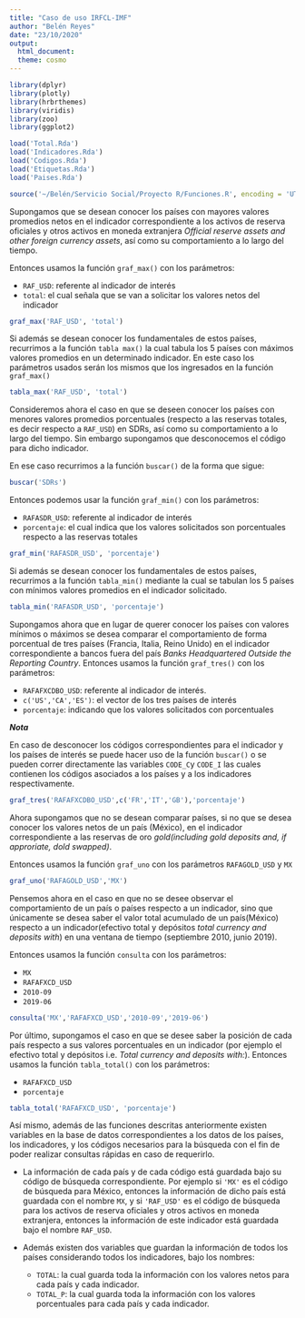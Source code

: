 ---
title: "Caso de uso IRFCL-IMF"
author: "Belén Reyes"
date: "23/10/2020"
output: 
  html_document:
  theme: cosmo
---

```{r, include=FALSE, warning=FALSE, message = FALSE}
library(dplyr)
library(plotly)
library(hrbrthemes)
library(viridis)
library(zoo)
library(ggplot2)

load('Total.Rda')
load('Indicadores.Rda')
load('Codigos.Rda')
load('Etiquetas.Rda')
load('Paises.Rda')

source('~/Belén/Servicio Social/Proyecto R/Funciones.R', encoding = 'UTF-8')
```

Supongamos que se desean conocer los países con mayores valores promedios netos en el indicador correspondiente a los activos de reserva oficiales y otros activos en moneda extranjera *Official reserve assets and other foreign currency assets*, así como su comportamiento a lo largo del tiempo.

Entonces usamos la función `graf_max()` con los parámetros:

- `RAF_USD`: referente al indicador de interés
- `total`: el cual señala que se van a solicitar los valores netos del indicador

```{r fig 1, fig.height = 4, fig.width = 8, fig.align = "center", warning=FALSE, message=FALSE}
graf_max('RAF_USD', 'total')
```

Si además se desean conocer los fundamentales de estos países, recurrimos a la función `tabla max()` la cual tabula los 5 países con máximos valores promedios en un determinado indicador. En este caso los parámetros usados serán los mismos que los ingresados en la función `graf_max()`

```{r,warning=FALSE,message=FALSE, fig.align = "center"}
tabla_max('RAF_USD', 'total')
```

Consideremos ahora el caso en que se deseen conocer los países con menores valores promedios porcentuales (respecto a las reservas totales, es decir respecto a `RAF_USD`) en SDRs, así como su comportamiento a lo largo del tiempo. Sin embargo supongamos que desconocemos el código para dicho indicador.

En ese caso recurrimos a la función `buscar()` de la forma que sigue:

```{r, warning=FALSE,message=FALSE}
buscar('SDRs')
```

Entonces podemos usar la función `graf_min()` con los parámetros:

- `RAFASDR_USD`: referente al indicador de interés
- `porcentaje`: el cual indica que los valores solicitados son porcentuales respecto a las reservas totales

```{r fig 2, fig.height = 4, fig.width = 8, fig.align = "center", warning=FALSE, message=FALSE}
graf_min('RAFASDR_USD', 'porcentaje')
```

Si además se desean conocer los fundamentales de estos países, recurrimos a la función `tabla_min()` mediante la cual se tabulan los 5 países con mínimos valores promedios en el indicador solicitado.

```{r,warning=FALSE,message=FALSE, fig.align = "center"}
tabla_min('RAFASDR_USD', 'porcentaje')
```

Supongamos ahora que en lugar de querer conocer los países con valores mínimos o máximos se desea comparar el comportamiento de forma porcentual de tres países (Francia, Italia, Reino Unido) en el indicador correspondiente a bancos fuera del país *Banks Headquartered Outside the Reporting Country*. Entonces usamos la función `graf_tres()` con los parámetros:

- `RAFAFXCDBO_USD`: referente al indicador de interés.
- `c('US','CA','ES')`: el vector de los tres países de interés
- `porcentaje`: indicando que los valores solicitados con porcentuales

***Nota***

En caso de desconocer los códigos correspondientes para el indicador y los países de interés se puede hacer uso de la función `buscar()` o se pueden correr directamente las variables `CODE_C`y `CODE_I` las cuales contienen los códigos asociados a los países y a los indicadores respectivamente. 

```{r fig 3, fig.height = 4, fig.width = 8, fig.align = "center", warning=FALSE, message=FALSE}
graf_tres('RAFAFXCDBO_USD',c('FR','IT','GB'),'porcentaje')
```

Ahora supongamos que no se desean comparar países, si no que se desea conocer los valores netos de un país (México), en el indicador correspondiente a las reservas de oro *gold(including gold deposits and, if approriate, dold swapped)*.

Entonces usamos la función `graf_uno` con los parámetros `RAFAGOLD_USD` y `MX`

```{r fig 4, fig.height = 4, fig.width = 8, fig.align = "center", warning=FALSE, message=FALSE}
graf_uno('RAFAGOLD_USD','MX')
```

Pensemos ahora en el caso en que no se desee observar el comportamiento de un país o países respecto a un indicador, sino que únicamente se desea saber el valor total acumulado de un país(México) respecto a un indicador(efectivo total y depósitos *total currency and deposits with*) en una ventana de tiempo (septiembre 2010, junio 2019).

Entonces usamos la función `consulta` con los parámetros:

- `MX`
- `RAFAFXCD_USD`
- `2010-09`
- `2019-06`

```{r,warning=FALSE,message=FALSE, fig.align = "center"}
consulta('MX','RAFAFXCD_USD','2010-09','2019-06')
```

Por último, supongamos el caso en que se desee saber la posición de cada país respecto a sus valores porcentuales en un indicador (por ejemplo el efectivo total y depósitos i.e. *Total currency and deposits with:*). Entonces usamos la función `tabla_total()` con los parámetros:

- `RAFAFXCD_USD`
- `porcentaje`

```{r,warning=FALSE,message=FALSE, fig.align = "center"}
tabla_total('RAFAFXCD_USD', 'porcentaje')
```

Así mismo, además de las funciones descritas anteriormente existen variables en la base de datos correspondientes a los datos de los países, los indicadores, y los códigos necesarios para la búsqueda con el fin de poder realizar consultas rápidas en caso de requerirlo.

- La información de cada país y de cada código está guardada bajo su código de búsqueda correspondiente. Por ejemplo si `'MX'` es el código de búsqueda para México, entonces la información de dicho país está guardada con el nombre `MX`, y si `'RAF_USD'` es el código de búsqueda para los activos de reserva oficiales y otros activos en moneda extranjera, entonces la información de este indicador está guardada bajo el nombre `RAF_USD`.

- Además existen dos variables que guardan la información de todos los países considerando todos los indicadores, bajo los nombres: 

  - `TOTAL`: la cual guarda toda la información con los valores netos para cada país y cada indicador.
  - `TOTAL_P`: la cual guarda toda la información con los valores porcentuales para cada país y cada indicador. 
















